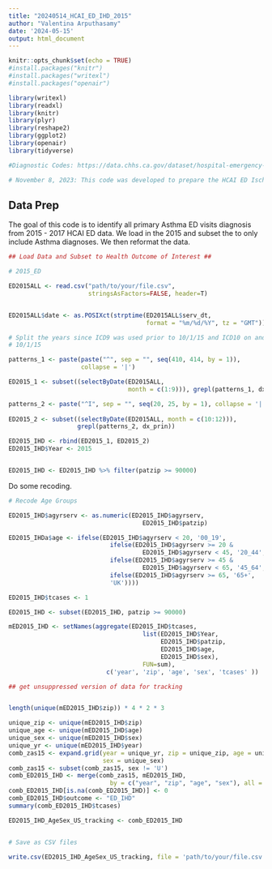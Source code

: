 ---
title: "20240514_HCAI_ED_IHD_2015"
author: "Valentina Arputhasamy"
date: '2024-05-15'
output: html_document
---

```{r setup, include=FALSE}
knitr::opts_chunk$set(echo = TRUE)
#install.packages("knitr")
#install.packages("writexl")
#install.packages("openair")

library(writexl)
library(readxl)
library(knitr)
library(plyr)
library(reshape2)
library(ggplot2)
library(openair)
library(tidyverse)

#Diagnostic Codes: https://data.chhs.ca.gov/dataset/hospital-emergency-department-diagnosis-procedure-and-external-cause-codes

# November 8, 2023: This code was developed to prepare the HCAI ED Ischemic heart disease data for analysis. We will stratify by age (0-19; 20 - 44; 45 - 64; 65+) and sex (M, F) and merge 2016 with 2017 to sum total Ischemic heart disease ED visits by zip. ED visits in the ED file are treat and release only and do not include the ED visits that get hospitalized. In order to include the ED to hospitalized patients, we will need to extract PDD patients using the "srcroute_ns" variable which we don't have. Therefore, this version of the code DOES NOT include PDD records. We also do not have all variables to clean the data 
```

## Data Prep 

The goal of this code is to identify all primary Asthma ED visits diagnosis from 2015 - 2017 HCAI ED data. We load in the 2015 and subset the to only include Asthma diagnoses. We then reformat the data. 

```{r setup, include=FALSE}

## Load Data and Subset to Health Outcome of Interest ##

# 2015_ED

ED2015ALL <- read.csv("path/to/your/file.csv", 
                      stringsAsFactors=FALSE, header=T) 


ED2015ALL$date <- as.POSIXct(strptime(ED2015ALL$serv_dt, 
                                      format = "%m/%d/%Y", tz = "GMT"))  

# Split the years since ICD9 was used prior to 10/1/15 and ICD10 on and after 
# 10/1/15

patterns_1 <- paste(paste("^", sep = "", seq(410, 414, by = 1)),
                    collapse = '|')

ED2015_1 <- subset((selectByDate(ED2015ALL, 
                                 month = c(1:9))), grepl(patterns_1, dx_prin))

patterns_2 <- paste("^I", sep = "", seq(20, 25, by = 1), collapse = '|')
  
ED2015_2 <- subset((selectByDate(ED2015ALL, month = c(10:12))), 
                   grepl(patterns_2, dx_prin))

ED2015_IHD <- rbind(ED2015_1, ED2015_2)
ED2015_IHD$Year <- 2015


ED2015_IHD <- ED2015_IHD %>% filter(patzip >= 90000)

```

Do some recoding. 

```{r setup, include=FALSE}

# Recode Age Groups

ED2015_IHD$agyrserv <- as.numeric(ED2015_IHD$agyrserv, 
                                     ED2015_IHD$patzip)

ED2015_IHDa$age <- ifelse(ED2015_IHD$agyrserv < 20, '00_19',
                            ifelse(ED2015_IHD$agyrserv >= 20 & 
                                     ED2015_IHD$agyrserv < 45, '20_44',
                            ifelse(ED2015_IHD$agyrserv >= 45 & 
                                     ED2015_IHD$agyrserv < 65, '45_64',
                            ifelse(ED2015_IHD$agyrserv >= 65, '65+',
                            'UK'))))

ED2015_IHD$tcases <- 1

ED2015_IHD <- subset(ED2015_IHD, patzip >= 90000)

mED2015_IHD <- setNames(aggregate(ED2015_IHD$tcases, 
                                     list(ED2015_IHD$Year, 
                                          ED2015_IHD$patzip, 
                                          ED2015_IHD$age, 
                                          ED2015_IHD$sex), 
                                     FUN=sum), 
                           c('year', 'zip', 'age', 'sex', 'tcases' ))

## get unsuppressed version of data for tracking


length(unique(mED2015_IHD$zip)) * 4 * 2 * 3

unique_zip <- unique(mED2015_IHD$zip)
unique_age <- unique(mED2015_IHD$age)
unique_sex <- unique(mED2015_IHD$sex)
unique_yr <- unique(mED2015_IHD$year)
comb_zas15 <- expand.grid(year = unique_yr, zip = unique_zip, age = unique_age,
                          sex = unique_sex)
comb_zas15 <- subset(comb_zas15, sex != 'U')
comb_ED2015_IHD <- merge(comb_zas15, mED2015_IHD,
                            by = c("year", "zip", "age", "sex"), all = TRUE)
comb_ED2015_IHD[is.na(comb_ED2015_IHD)] <- 0
comb_ED2015_IHD$outcome <- "ED_IHD"
summary(comb_ED2015_IHD$tcases)

ED2015_IHD_AgeSex_US_tracking <- comb_ED2015_IHD


# Save as CSV files

write.csv(ED2015_IHD_AgeSex_US_tracking, file = 'path/to/your/file.csv')
```

